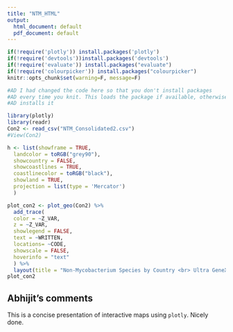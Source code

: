 ```yaml
---
title: "NTM_HTML"
output:
  html_document: default
  pdf_document: default
---
```


```r
if(!require('plotly')) install.packages('plotly')
if(!require('devtools'))install.packages('devtools')
if(!require('evaluate')) install.packages("evaluate")
if(!require('colourpicker')) install.packages("colourpicker")
knitr::opts_chunk$set(warning=F, message=F)

#AD I had changed the code here so that you don't install packages
#AD every time you knit. This loads the package if available, otherwise it
#AD installs it
```


```r

library(plotly)
library(readr)
Con2 <- read_csv("NTM_Consolidated2.csv")
#View(Con2)
```



```r
h <- list(showframe = TRUE,
  landcolor = toRGB("grey90"),
  showcountry = FALSE,
  showcoastlines = TRUE,
  coastlinecolor = toRGB("black"),
  showland = TRUE,
  projection = list(type = 'Mercator')
  )

plot_con2 <- plot_geo(Con2) %>%
  add_trace(
  color = ~Z_VAR,
  z = ~Z_VAR, 
  showlegend = FALSE, 
  text = ~WRITTEN,
  locations= ~CODE, 
  showscale = FALSE,
  hoverinfo = "text"
  ) %>%
  layout(title = "Non-Mycobacterium Species by Country <br> Ultra GeneXpert MTB/RIF Diagnostic Accuracy Study", geo = h)
plot_con2
```

## Abhijit's comments

This is a concise presentation of interactive maps using `plotly`. Nicely done. 
